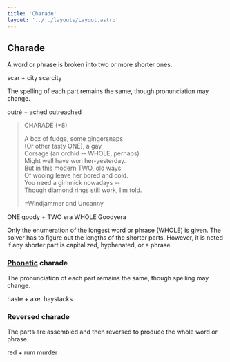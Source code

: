 ```yaml
---
title: 'Charade'
layout: '../../layouts/Layout.astro'
---
```

## Charade

A word or phrase is broken into two or more shorter ones.

<span class="before">scar + city</span>
<span class="after">scarcity</span>

The spelling of each part remains the same, though pronunciation may change.

<span class="before">outr&eacute; + ached</span>
<span class="after">outreached</span>

> CHARADE (*8)
> 
> A box of fudge, some gingersnaps<br/>
> (Or other tasty ONE), a gay<br/>
> Corsage (an orchid -- WHOLE, perhaps)<br/>
> Might well have won her-yesterday.<br/>
> But in this modern TWO, old ways<br/>
> Of wooing leave her bored and cold.<br/>
> You need a gimmick nowadays --<br/>
> Though diamond rings still work, I&rsquo;m told.
> 
> =Windjammer and Uncanny

<span class="before"><label>ONE</label> goody + <label>TWO</label> era</span>
<span class="after"><label>WHOLE</label> Goodyera</span>

Only the enumeration of the longest word or phrase (WHOLE) is given. The solver has to figure out the lengths of the shorter parts. However, it is noted if any shorter part is capitalized, hyphenated, or a phrase.

### [Phonetic](modifier/phonetic) charade
The pronunciation of each part remains the same, though spelling may change. 

<span class="before">haste + axe</span>. 
<span class="after">haystacks</span>

### Reversed charade

The parts are assembled and then reversed to produce the whole word or phrase. 

<span class="before">red + rum</span>
<span class="after">murder</span>

